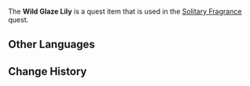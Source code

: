 {{Item Infobox
|id           = 100606
|image        = Item_Glaze_Lily.png
|type         = Quest Items
|description  = Wild Glaze Lilies used in the Rite of Parting.<br />Due to geological changes, Glaze Lilies have lost their natural habitat. They say that these plants understand human hearts, and will grow to be especially beautiful if serenaded with deep and meaningful songs.
|source1      = Obtained during the quest [[Solitary Fragrance]]
}}
The '''Wild Glaze Lily''' is a quest item that is used in the [[Solitary Fragrance]] quest.

==Other Languages==
{{Other Languages
|default_hidden = 1
|en      = Wild Glaze Lily
|zhs     = 野生琉璃百合
|zhs_rm  = Yěshēng Liúlí Bǎihé
|zht     = 野生琉璃百合
|zht_rm  = Yěshēng Liúlí Bǎihé
|ja      = 野生の琉璃百合
|ja_rm   = Yasei no Ruri Yuri
|ko      = 야생 유리백합
|ko_rm   = Yasaeng Yuribaekhap
|es      = Lirio de cristal salvaje
|fr      = Lys verni sauvage
|ru      = Дикая глазурная лилия
|th      = Wild Glaze Lily
|vi      = Bách Hợp Lưu Ly Dại
|de      = Wilde Glaslilie
|id      = Glaze Lily Liar
|pt      = Lírio de Vidro Selvagem
}}

==Change History==
{{Change History|1.1}}